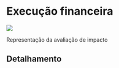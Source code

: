 # Execução financeira {#financeira}

<div class="capa">

<div class="foto_ativ">
![](impacto01.png)
</div>

<div class="leg_ativ">
Representação da avaliação de impacto
</div>

</div>

## Detalhamento
